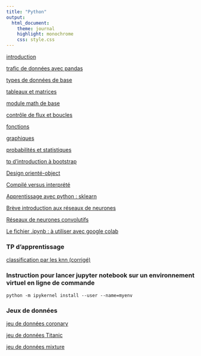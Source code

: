 ```yaml
---
title: "Python"
output:
  html_document:
    theme: journal
    highlight: monochrome
    css: style.css
---
```


[introduction](http://masedki.github.io/enseignements/python/Nb1-IntroPython.html)

[trafic de données avec pandas](http://masedki.github.io/enseignements/python/Nb2-PythonPandas.html)

[types de données de base](http://masedki.github.io/enseignements/python/typesdonnees.html)

[tableaux et matrices](http://masedki.github.io/enseignements/python/arraymatrix.html)

[module math de base](http://masedki.github.io/enseignements/python/basicmath.html)

[contrôle de flux et boucles](http://masedki.github.io/enseignements/python/loopflowcontrol.html)

[fonctions](http://masedki.github.io/enseignements/python/functions.html)

[graphiques](http://masedki.github.io/enseignements/python/graphics.html)

[probabilités et statistiques](http://masedki.github.io/enseignements/python/probasstats.html)

[tp d'introduction à bootstrap](http://masedki.github.io/enseignements/python/bootstrap.html)

[Design orienté-object](http://masedki.github.io/enseignements/python/Object_oriented_design.html)

[Compilé versus interprété](http://masedki.github.io/enseignements/python/Compiled_and_interpreted.html)

[Apprentissage avec python : sklearn](http://masedki.github.io/enseignements/python/Apprentissage_sklearn.html)

[Brève introduction aux réseaux de neurones](http://masedki.github.io/enseignements/pdfs/apprentissage/nn_intro.pdf)

[Réseaux de neurones convolutifs](http://masedki.github.io/enseignements/python/nn_conv.html)

[Le fichier .ipynb : à utiliser avec google colab](http://masedki.github.io/enseignements/python/nn_conv.ipynb)


<!-- [Projet](http://masedki.github.io/enseignements/python/examen1920.html) -->

### TP d'apprentissage

[classification par les knn (corrigé)](http://masedki.github.io/enseignements/python/knn_mixture.html)

### Instruction pour lancer jupyter notebook sur un environnement virtuel en ligne de commande


`python -m ipykernel install --user --name=myenv`

### Jeux de données 

[jeu de données coronary](http://masedki.github.io/enseignements/datasets/coronary.csv)

[jeu de données Titanic](http://masedki.github.io/enseignements/datasets/titanic-train.csv)

[jeu de données mixture](http://masedki.github.io/enseignements/datasets/mixture.txt)
